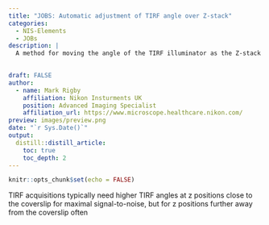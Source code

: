 ```yaml
---
title: "JOBS: Automatic adjustment of TIRF angle over Z-stack"
categories:
  - NIS-Elements
  - JOBs
description: |
  A method for moving the angle of the TIRF illuminator as the Z-stack transitions from top to bottom.  TIRF angles are set by the user at the top and bottom of the z-stack before acquisition, and the JOB lineraly interpoloates the TIRF angle for each z step.

 
draft: FALSE
author:
  - name: Mark Rigby 
    affiliation: Nikon Insturments UK
    position: Advanced Imaging Specialist
    affiliation_url: https://www.microscope.healthcare.nikon.com/
preview: images/preview.png
date: "`r Sys.Date()`"
output:
  distill::distill_article:
    toc: true
    toc_depth: 2
---
```


```r
knitr::opts_chunk$set(echo = FALSE)
```


TIRF acquisitions typically need higher TIRF angles at z positions close to the coverslip for maximal signal-to-noise, but for z positions further away from the coverslip often




